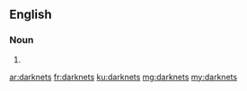 ==English==

===Noun===
{{head|en|plural}}

# {{plural of|darknet|lang=en|nocat=1}}

[[ar:darknets]]
[[fr:darknets]]
[[ku:darknets]]
[[mg:darknets]]
[[my:darknets]]